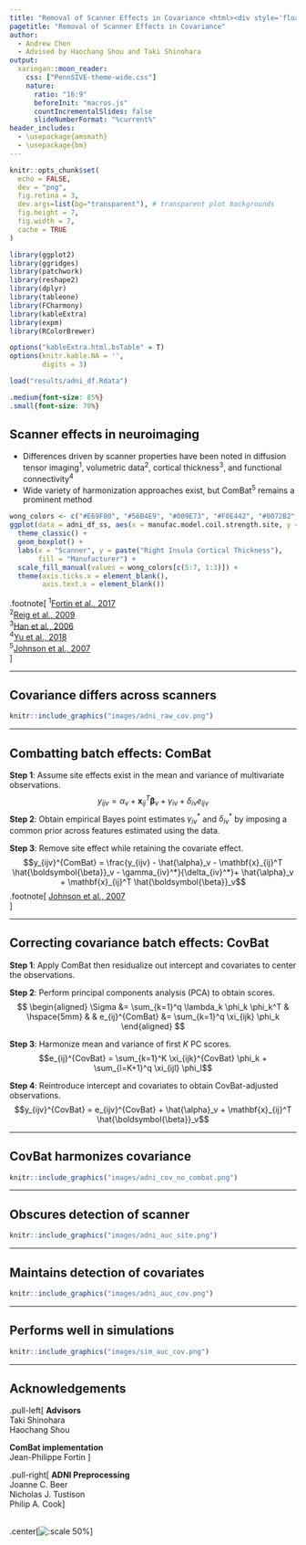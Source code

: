 ```yaml
---
title: "Removal of Scanner Effects in Covariance <html><div style='float:center'></div><hr color='#82bbdc' size=2em width=100%></html>"
pagetitle: "Removal of Scanner Effects in Covariance"
author:
  - Andrew Chen
  - Advised by Haochang Shou and Taki Shinohara
output:
  xaringan::moon_reader:
    css: ["PennSIVE-theme-wide.css"]
    nature:
      ratio: "16:9"
      beforeInit: "macros.js"
      countIncrementalSlides: false
      slideNumberFormat: "%current%"
header_includes:
  - \usepackage{amsmath}
  - \usepackage{bm}
---
```


```r
knitr::opts_chunk$set(
  echo = FALSE,
  dev = "png",
  fig.retina = 3,
  dev.args=list(bg="transparent"), # transparent plot backgrounds
  fig.height = 7,
  fig.width = 7,
  cache = TRUE
)

library(ggplot2)
library(ggridges)
library(patchwork)
library(reshape2)
library(dplyr)
library(tableone)
library(FCharmony)
library(kableExtra)
library(expm)
library(RColorBrewer)
```

```r
options("kableExtra.html.bsTable" = T)
options(knitr.kable.NA = '',
        digits = 3)
```

```r
load("results/adni_df.Rdata")
```

```css
.medium{font-size: 85%}
.small{font-size: 70%}
```

## Scanner effects in neuroimaging
- Differences driven by scanner properties have been noted in diffusion tensor imaging<sup>1</sup>, volumetric data<sup>2</sup>, cortical thickness<sup>3</sup>, and functional connectivity<sup>4</sup>
- Wide variety of harmonization approaches exist, but ComBat<sup>5</sup> remains a prominent method

```r
wong_colors <- c("#E69F00", "#56B4E9", "#009E73", "#F0E442", "#0072B2", "#D55E00", "#CC79A7")
ggplot(data = adni_df_ss, aes(x = manufac.model.coil.strength.site, y = right.insula, fill = manufac)) +
  theme_classic() + 
  geom_boxplot() +
  labs(x = "Scanner", y = paste("Right Insula Cortical Thickness"),
       fill = "Manufacturer") +
  scale_fill_manual(values = wong_colors[c(5:7, 1:3)]) +
  theme(axis.ticks.x = element_blank(),
        axis.text.x = element_blank())
```

.footnote[
<sup>1</sup>[Fortin et al., 2017](https://doi.org/10.1016/j.neuroimage.2017.08.047)  
<sup>2</sup>[Reig et al., 2009](https://doi.org/10.1002/hbm.20511)  
<sup>3</sup>[Han et al., 2006](https://doi.org/10.1016/j.neuroimage.2006.02.051)  
<sup>4</sup>[Yu et al., 2018](https://doi.org/10.1002/hbm.24241)  
<sup>5</sup>[Johnson et al., 2007](https://academic.oup.com/biostatistics/article/8/1/118/252073)  
]

---

## Covariance differs across scanners
```r
knitr::include_graphics("images/adni_raw_cov.png")
```
---

## Combatting batch effects: ComBat
**Step 1**: Assume site effects exist in the mean and variance of multivariate observations.
$$y_{ijv} = \alpha_v + \mathbf{x}_{ij}^T \boldsymbol{\beta}_v + \gamma_{iv} + \delta_{iv}e_{ijv}$$
**Step 2**: Obtain empirical Bayes point estimates $\gamma_{iv}^*$ and $\delta_{iv}^*$ by imposing a common prior across features estimated using the data.

**Step 3**: Remove site effect while retaining the covariate effect.
$$y_{ijv}^{ComBat} = \frac{y_{ijv} - \hat{\alpha}_v - \mathbf{x}_{ij}^T \hat{\boldsymbol{\beta}}_v - \gamma_{iv}^*}{\delta_{iv}^*}+ \hat{\alpha}_v + \mathbf{x}_{ij}^T \hat{\boldsymbol{\beta}}_v$$
.footnote[
[Johnson et al., 2007](https://academic.oup.com/biostatistics/article/8/1/118/252073)  
]

---

## Correcting covariance batch effects: CovBat
**Step 1**: Apply ComBat then residualize out intercept and covariates to center the observations.

**Step 2**: Perform principal components analysis (PCA) to obtain scores.
$$
\begin{aligned}
\Sigma &= \sum_{k=1}^q \lambda_k \phi_k \phi_k^T & \hspace{5mm} & & e_{ij}^{ComBat} &= \sum_{k=1}^q \xi_{ijk} \phi_k
\end{aligned}
$$

**Step 3**: Harmonize mean and variance of first $K$ PC scores.
$$e_{ij}^{CovBat} = \sum_{k=1}^K \xi_{ijk}^{CovBat} \phi_k + \sum_{l=K+1}^q \xi_{ijl} \phi_l$$

**Step 4**: Reintroduce intercept and covariates to obtain CovBat-adjusted observations.
$$y_{ijv}^{CovBat} = e_{ijv}^{CovBat} + \hat{\alpha}_v + \mathbf{x}_{ij}^T \hat{\boldsymbol{\beta}}_v$$

---

## CovBat harmonizes covariance
```r
knitr::include_graphics("images/adni_cov_no_combat.png")
```
---

## Obscures detection of scanner
```r
knitr::include_graphics("images/adni_auc_site.png")
```
---

## Maintains detection of covariates
```r
knitr::include_graphics("images/adni_auc_cov.png")
```
---

## Performs well in simulations
```r
knitr::include_graphics("images/sim_auc_cov.png")
```
---

## Acknowledgements
.pull-left[
**Advisors**  
Taki Shinohara  
Haochang Shou

**ComBat implementation**  
Jean-Philippe Fortin
]

.pull-right[
**ADNI Preprocessing**  
Joanne C. Beer  
Nicholas J. Tustison  
Philip A. Cook
]

<br/>
.center[![:scale 50%](images/PennSIVE_group.jpeg)]

